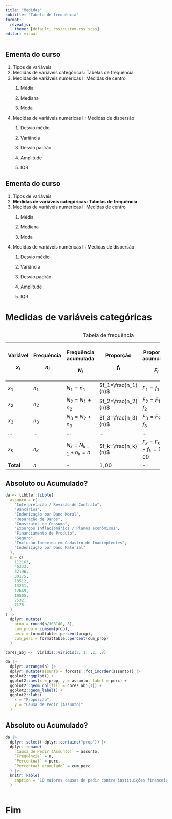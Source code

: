 ```yaml
---
title: "Medidas"
subtitle: "Tabela de frequência"
format: 
  revealjs:
    theme: [default, css/custom-css.scss]
editor: visual
---
```


## Ementa do curso {.smaller background="#fff"}

1.  Tipos de variáveis
2.  Medidas de variáveis categóricas: Tabelas de frequência
3.  Medidas de variáveis numéricas I: Medidas de centro
    1.  Média

    2.  Mediana

    3.  Moda
4.  Medidas de variáveis numéricas II: Medidas de dispersão
    1.  Desvio médio

    2.  Variância

    3.  Desvio padrão

    4.  Amplitude

    5.  IQR

## Ementa do curso {.smaller background="#fff"}

1.  Tipos de variáveis
2.  **Medidas de variáveis categóricas: Tabelas de frequência**
3.  Medidas de variáveis numéricas I: Medidas de centro
    1.  Média

    2.  Mediana

    3.  Moda
4.  Medidas de variáveis numéricas II: Medidas de dispersão
    1.  Desvio médio

    2.  Variância

    3.  Desvio padrão

    4.  Amplitude

    5.  IQR

# Medidas de variáveis categóricas

##  {.smaller background="#fff"}

+-----------+------------+----------------------+---------------------+------------------------+-------------+
| Variável  | Frequência | Frequência acumulada | Proporção           | Proporção acumulada    | Porcentagem |
|           |            |                      |                     |                        |             |
| $x_i$     | $n_i$      | $N_i$                | $f_i$               | $F_i$                  | $100 f_i$   |
+===========+============+======================+=====================+========================+=============+
| $x_1$     | $n_1$      | $N_1=n_1$            | $f_1=\frac{n_1}{n}$ | $F_1=f_1$              | $100f_1$    |
+-----------+------------+----------------------+---------------------+------------------------+-------------+
| $x_2$     | $n_2$      | $N_2=N_1+n_2$        | $f_2=\frac{n_2}{n}$ | $F_2=F_1+f_2$          | $100f_2$    |
+-----------+------------+----------------------+---------------------+------------------------+-------------+
| $x_3$     | $n_3$      | $N_3=N_2+n_3$        | $f_3=\frac{n_3}{n}$ | $F_3=F_2+f_3$          | $100f_3$    |
+-----------+------------+----------------------+---------------------+------------------------+-------------+
| ...       | ...        | ...                  | ...                 | ...                    | ...         |
+-----------+------------+----------------------+---------------------+------------------------+-------------+
| $x_k$     | $n_k$      | $N_k=N_{k-1}+n_k=n$  | $f_k=\frac{n_k}{n}$ | $F_k=F_{k-1}+f_k=1,00$ | $100f_k$    |
+-----------+------------+----------------------+---------------------+------------------------+-------------+
| **Total** | $n$        | \-                   | $1,00$              | \-                     | $100%$      |
+-----------+------------+----------------------+---------------------+------------------------+-------------+

: Tabela de frequência

## Absoluto ou Acumulado? {.smaller background="#fff"}

```r
da <- tibble::tibble(
  assunto = c(
    "Interpretação / Revisão de Contrato", 
    "Bancários",
    "Indenização por Dano Moral",
    "Reparação de Danos", 
    "Constratos de Consumo",
    "Expurgos Inflacionários / Planos econômicos",
    "Financiamento de Produto", 
    "Seguro",
    "Inclusão Indevida em Cadastro de Inadimplentes",
    "Indenização por Dano Material"
  ),
  n = c(
    112163,
    46333,
    32196,
    30175,
    13512,
    13251,
    12649,
    10505,
    7532,
    7178
  )
) |> 
  dplyr::mutate(
    prop = round(n/308140, 3),
    cum_prop = cumsum(prop),
    perc = formattable::percent(prop),
    cum_perc = formattable::percent(cum_prop)
  ) 

```

```r

cores_abj <-  viridis::viridis(2, 1, .2, .8)

da |> 
  dplyr::arrange(n) |> 
  dplyr::mutate(assunto = forcats::fct_inorder(assunto)) |> 
  ggplot2::ggplot() +
  ggplot2::aes(x = prop, y = assunto, label = perc) +
  ggplot2::geom_col(fill = cores_abj[1]) +
  ggplot2::geom_label() +
  ggplot2::labs(
    x = "Proporção",
    y = "Causa de Pedir (Assunto)"
  )
```

## Absoluto ou Acumulado? {.smaller background="#fff"}

```r
da |> 
  dplyr::select(-dplyr::contains("prop")) |>
  dplyr::rename(
    `Causa de Pedir (Assunto)` = assunto,
    `Frequência` = n,
    `Percentual` = perc,
    `Percentual acumulado` = cum_perc
  ) |>
  knitr::kable(
    caption = "10 maiores causas de pedir contra instituições financeiras do Rio Grande do Sul."
  )
  
```

# Fim

